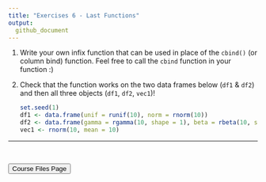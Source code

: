 ```yaml
---
title: "Exercises 6 - Last Functions"
output:
  github_document
---
```


1. Write your own infix function that can be used in place of the `cbind()` (or column bind) function.  Feel free to call the `cbind` function in your function :)  
2. Check that the function works on the two data frames below (`df1` & `df2`) and then all three objects (`df1`, `df2`, `vec1`)!

    ```r
set.seed(1)
df1 <- data.frame(unif = runif(10), norm = rnorm(10))
df2 <- data.frame(gamma = rgamma(10, shape = 1), beta = rbeta(10, shape1 = 5, shape2 = 1))
vec1 <- rnorm(10, mean = 10)
    ```

<hr>

<br>

<a href = "https://jbpost2.github.io/Improving-R-Programs/CourseFiles.html"><button type="button">Course Files Page</button></a>
